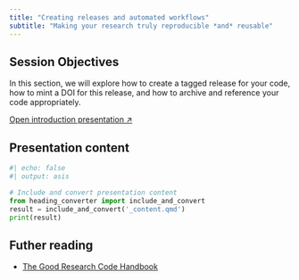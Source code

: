 ```yaml
---
title: "Creating releases and automated workflows"
subtitle: "Making your research truly reproducible *and* reusable"
---
```


:::{.callout-note}
## Session Objectives

In this section, we will explore how to create a tagged release for your code, how to mint a DOI for this release, and how to archive and reference your code appropriately.

:::


[Open introduction presentation ↗](presentation.qmd){.btn .btn-outline-primary .btn role="button" data-toggle="tooltip" title="Open presentation in a new tab" target="_blank"}

## Presentation content

```python
#| echo: false
#| output: asis

# Include and convert presentation content
from heading_converter import include_and_convert
result = include_and_convert('_content.qmd')
print(result)
```

## Futher reading

- [The Good Research Code Handbook](https://goodresearch.dev/)